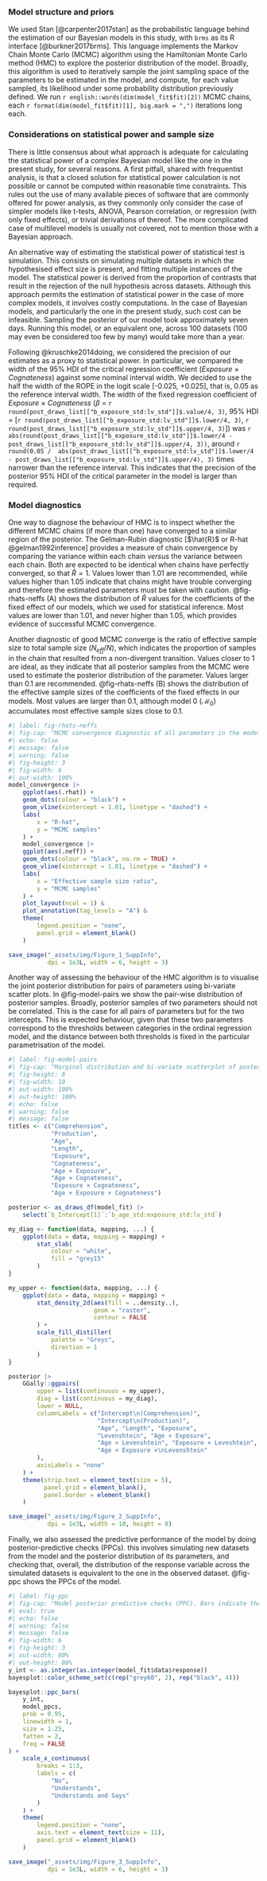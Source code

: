 ### Model structure and priors

We used Stan [@carpenter2017stan] as the probabilistic language behind the estimation of our Bayesian models in this study, with `brms` as its R interface [@burkner2017brms]. This language implements the Markov Chain Monte Carlo (MCMC) algorithm using the Hamiltonian Monte Carlo method (HMC) to explore the posterior distribution of the model. Broadly, this algorithm is used to iteratively sample the joint sampling space of the parameters to be estimated in the model, and compute, for each value sampled, its likelihood under some probability distribution previously defined. We run `r english::words(dim(model_fit$fit)[2])` MCMC chains, each `r format(dim(model_fit$fit)[1], big.mark = ",")` iterations long each.

### Considerations on statistical power and sample size

There is little consensus about what approach is adequate for calculating the statistical power of a complex Bayesian model like the one in the present study, for several reasons. A first pitfall, shared with frequentist analysis, is that a closed solution for statistical power calculation is not possible or cannot be computed within reasonable time constraints. This rules out the use of many available pieces of software that are commonly offered for power analysis, as they commonly only consider the case of simpler models like t-tests, ANOVA, Pearson correlation, or regression (with only fixed effects), or trivial derivations of thereof. The more complicated case of multilevel models is usually not covered, not to mention those with a Bayesian approach. 

An alternative way of estimating the statistical power of statistical test is simulation. This consists on simulating multiple datasets in which the hypothesised effect size is present, and fitting multiple instances of the model. The statistical power is derived from the proportion of contrasts that result in the rejection of the null hypothesis across datasets. Although this approach permits the estimation of statistical power in the case of more complex models, it involves costly computations. In the case of Bayesian models, and particularly the one in the present study, such cost can be infeasible. Sampling the posterior of our model took approximately seven days. Running this model, or an equivalent one, across 100 datasets (100 may even be considered too few by many) would take more than a year. 

Following @kruschke2014doing, we considered the precision of our estimates as a proxy to statistical power. In particular, we compared the width of the 95% HDI of the critical regression coefficient (*Exposure* $\times$ *Cognateness*) against some nominal interval width. We decided to use the half the width of the ROPE in the logit scale [-0.025, +0.025], that is, 0.05 as the reference interval width. The width of the fixed regression coefficient of *Exposure* $\times$ *Cognateness* ($\beta$ = `r round(post_draws_list[["b_exposure_std:lv_std"]]$.value/4, 3)`, 95% HDI = [`r round(post_draws_list[["b_exposure_std:lv_std"]]$.lower/4, 3)`, `r round(post_draws_list[["b_exposure_std:lv_std"]]$.upper/4, 3)`]) was `r abs(round(post_draws_list[["b_exposure_std:lv_std"]]$.lower/4 - post_draws_list[["b_exposure_std:lv_std"]]$.upper/4, 3))`, around `r  round(0.05 /  abs(post_draws_list[["b_exposure_std:lv_std"]]$.lower/4 - post_draws_list[["b_exposure_std:lv_std"]]$.upper/4), 3)` times narrower than the reference interval. This indicates that the precision of the posterior 95% HDI of the critical parameter in the model is larger than required.


### Model diagnostics

One way to diagnose the behaviour of HMC is to inspect whether the different MCMC chains (if more than one) have converged to a similar region of the posterior. The Gelman-Rubin diagnostic [$\hat{R}$ or R-hat @gelman1992inference] provides a measure of chain convergence by comparing the variance within each chain *versus* the variance between each chain. Both are expected to be identical when chains have perfectly converged, so that $\hat{R} = 1$. Values lower than 1.01 are recommended, while values higher than 1.05 indicate that chains might have trouble converging and therefore the estimated parameters must be taken with caution. @fig-rhats-neffs (A) shows the distribution of $\hat{R}$ values for the coefficients of the fixed effect of our models, which we used for statistical inference. Most values are lower than 1.01, and never higher than 1.05, which provides evidence of successful MCMC convergence.

Another diagnostic of good MCMC converge is the ratio of effective sample size to total sample size ($N_{eff}/N$), which indicates the proportion of samples in the chain that resulted from a non-divergent transition. Values closer to 1 are ideal, as they indicate that all posterior samples from the MCMC were used to estimate the posterior distribution of the parameter. Values larger than 0.1 are recommended. @fig-rhats-neffs (B) shows the distribution of the effective sample sizes of the coefficients of the fixed effects in our models. Most values are larger than 0.1, although model 0 ($\mathcal{M}_0$) accumulates most effective sample sizes close to 0.1.

```r
#| label: fig-rhats-neffs
#| fig-cap: "MCMC convergence diagnostic of all parameters in the model. Each dot represents the score of one parameter. (A) Distribution of the Gelman-Rubin (R-hat) scores. (B) Distribution of the ratio of effective sample size."
#| echo: false
#| message: false
#| warning: false
#| fig-height: 3
#| fig-width: 6
#| out-width: 100%
model_convergence |> 
    ggplot(aes(.rhat)) +
    geom_dots(colour = "black") +
    geom_vline(xintercept = 1.01, linetype = "dashed") +
    labs(
        x = "R-hat",
        y = "MCMC samples"
    ) +
    model_convergence |> 
    ggplot(aes(.neff)) +
    geom_dots(colour = "black", na.rm = TRUE) +
    geom_vline(xintercept = 1.01, linetype = "dashed") +
    labs(
        x = "Effective sample size ratio",
        y = "MCMC samples"
    ) +    
    plot_layout(ncol = 1) &
    plot_annotation(tag_levels = "A") &
    theme(
        legend.position = "none",
        panel.grid = element_blank()
    )

save_image("_assets/img/Figure_1_SuppInfo", 
           dpi = 1e3L, width = 6, height = 3)
```

Another way of assessing the behaviour of the HMC algorithm is to visualise the joint posterior distribution for pairs of parameters using bi-variate scatter plots. In @fig-model-pairs we show the pair-wise distribution of posterior samples. Broadly, posterior samples of two parameters should not be correlated. This is the case for all pairs of parameters but for the two intercepts. This is expected behaviour, given that these two parameters correspond to the thresholds between categories in the ordinal regression model, and the distance between both thresholds is fixed in the particular parametrisation of the model. 

```r
#| label: fig-model-pairs
#| fig-cap: "Marginal distribution and bi-variate scatterplot of posterior samples for the fixed regression coefficients in Model 3."
#| fig-height: 8
#| fig-width: 10
#| out-width: 100%
#| out-height: 100%
#| echo: false
#| warning: false
#| message: false
titles <- c("Comprehension",
            "Production",
            "Age",
            "Length",
            "Exposure",
            "Cognateness",
            "Age × Exposure",
            "Age × Cognateness",
            "Exposure × Cognateness",
            "Age × Exposure × Cognateness")

posterior <- as_draws_df(model_fit) |>
    select(`b_Intercept[1]`:`b_age_std:exposure_std:lv_std`)

my_diag <- function(data, mapping, ...) {
    ggplot(data = data, mapping = mapping) +
        stat_slab(
            colour = "white",
            fill = "grey15"
        )
}

my_upper <- function(data, mapping, ...) {
    ggplot(data = data, mapping = mapping) +
        stat_density_2d(aes(fill = ..density..),
                        geom = "raster",
                        contour = FALSE
        ) +
        scale_fill_distiller(
            palette = "Greys",
            direction = 1
        )
}

posterior |> 
    GGally::ggpairs(
        upper = list(continuous = my_upper),
        diag = list(continuous = my_diag),
        lower = NULL,
        columnLabels = c("Intercept\n(Comprehension)",
                         "Intercept\n(Production)",
                         "Age", "Length", "Exposure",
                         "Levenshtein", "Age × Exposure",
                         "Age × Levenshtein", "Exposure × Leveshtein",
                         "Age × Exposure ×\nLevenshtein"
        ),
        axisLabels = "none"
    ) +
    theme(strip.text = element_text(size = 5),
          panel.grid = element_blank(),
          panel.border = element_blank()
    )

save_image("_assets/img/Figure_2_SuppInfo",
           dpi = 1e3L, width = 10, height = 8)

```


Finally, we also assessed the predictive performance of the model by doing posterior-predictive checks (PPCs). this involves simulating new datasets from the model and the posterior distribution of its parameters, and checking that, overall, the distribution of the response variable across the simulated datasets is equivalent to the one in the observed dataset. @fig-ppc shows the PPCs of the model.

```r
#| label: fig-ppc
#| fig-cap: "Model posterior predictive checks (PPC). Bars indicate the observed proportion of responses to each category (No, Understands, and Understands and Says). Blue dots and error bars represent the mean proportion of responses simulated from the posterior for each category, and its 95\\% interval."
#| eval: true
#| echo: false
#| warning: false
#| message: false
#| fig-width: 6
#| fig-height: 3
#| out-width: 80%
#| out-height: 80%
y_int <- as.integer(as.integer(model_fit$data$response))
bayesplot::color_scheme_set(c(rep("grey60", 2), rep("black", 4)))

bayesplot::ppc_bars(
    y_int,
    model_ppcs,
    prob = 0.95,
    linewidth = 1,
    size = 1.25,
    fatten = 2,
    freq = FALSE
) +
    scale_x_continuous(
        breaks = 1:3,
        labels = c(
            "No",
            "Understands",
            "Understands and Says"
        )
    ) +
    theme(
        legend.position = "none",
        axis.text = element_text(size = 11),
        panel.grid = element_blank()
    )

save_image("_assets/img/Figure_3_SuppInfo",
           dpi = 1e3L, width = 6, height = 3)
```
